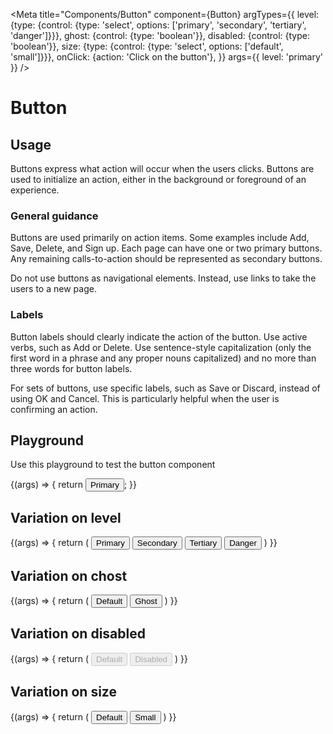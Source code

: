 
<Meta
  title="Components/Button"
  component={Button}
  argTypes={{
    level: {type: {control: {type: 'select', options: ['primary', 'secondary', 'tertiary', 'danger']}}},
    ghost: {control: {type: 'boolean'}},
    disabled: {control: {type: 'boolean'}},
    size: {type: {control: {type: 'select', options: ['default', 'small']}}},
    onClick: {action: 'Click on the button'},
  }}
  args={{
    level: 'primary'
  }}
/>

# Button

## Usage

Buttons express what action will occur when the users clicks. Buttons are used to initialize an action, either in the background or foreground of an experience.

### General guidance

Buttons are used primarily on action items. Some examples include Add, Save, Delete, and Sign up. Each page can have one or two primary buttons. Any remaining calls-to-action should be represented as secondary buttons.

Do not use buttons as navigational elements. Instead, use links to take the users to a new page.

### Labels

Button labels should clearly indicate the action of the button. Use active verbs, such as Add or Delete. Use sentence-style capitalization (only the first word in a phrase and any proper nouns capitalized) and no more than three words for button labels.

For sets of buttons, use specific labels, such as Save or Discard, instead of using OK and Cancel. This is particularly helpful when the user is confirming an action.

## Playground

Use this playground to test the button component

<Canvas>
  <Story name="Standard">
    {(args) => {
        return <Button {...args}>Primary</Button>;
    }}
  </Story>
</Canvas>

<ArgsTable story="Standard" />

## Variation on level
<Canvas>
  <Story name="Level">
      {(args) => {
          return (
              <Container>
                  <Button {...args} level="primary">Primary</Button>
                  <Button {...args} level="secondary">Secondary</Button>
                  <Button {...args} level="tertiary">Tertiary</Button>
                  <Button {...args} level="danger">Danger</Button>
              </Container>
          )
      }}
  </Story>
</Canvas>

## Variation on chost
<Canvas>
  <Story name="Ghost">
      {(args) => {
          return (
              <Container>
                  <Button {...args} ghost={false}>Default</Button>
                  <Button {...args} ghost={true}>Ghost</Button>
              </Container>
          )
      }}
  </Story>
</Canvas>

## Variation on disabled
<Canvas>
  <Story name="Disabled">
      {(args) => {
          return (
              <Container>
                  <Button {...args} disabled={false}>Default</Button>
                  <Button {...args} disabled={true}>Disabled</Button>
              </Container>
          )
      }}
  </Story>
</Canvas>

## Variation on size
<Canvas>
  <Story name="Size">
      {(args) => {
          return (
              <Container>
                  <Button {...args} size="default">Default</Button>
                  <Button {...args} size="small">Small</Button>
              </Container>
          )
      }}
  </Story>
</Canvas>
